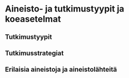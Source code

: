 # Aineisto- ja tutkimustyypit ja koeasetelmat {#luku10}

## Tutkimustyypit {#alaluku101}

## Tutkimusstrategiat {#alaluku102}

## Erilaisia aineistoja ja aineistolähteitä {#alaluku103}
